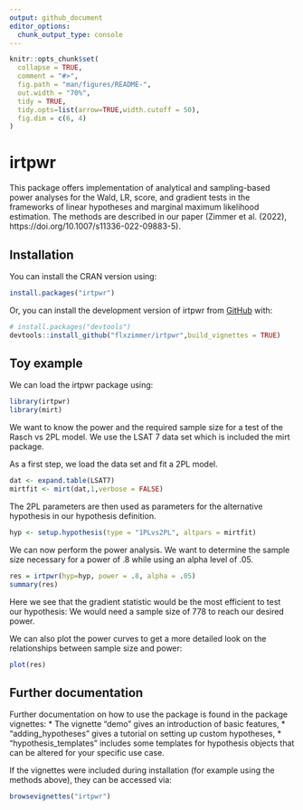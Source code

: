 ```yaml
---
output: github_document
editor_options: 
  chunk_output_type: console
---
```


<!-- README.md is generated from README.Rmd. Please edit that file -->

```r
knitr::opts_chunk$set(
  collapse = TRUE,
  comment = "#>",
  fig.path = "man/figures/README-",
  out.width = "70%",
  tidy = TRUE,
  tidy.opts=list(arrow=TRUE,width.cutoff = 50),
  fig.dim = c(6, 4)
)
```

# irtpwr

<!-- badges: start -->
<!-- badges: end -->

This package offers implementation of analytical and sampling-based power analyses for the Wald, LR, score, and gradient tests in the frameworks of linear hypotheses and marginal maximum likelihood estimation. The methods are described in our paper (Zimmer et al. (2022), https://doi.org/10.1007/s11336-022-09883-5).


## Installation

You can install the CRAN version using: 

```r
install.packages("irtpwr")
```

Or, you can install the development version of irtpwr from [GitHub](https://github.com/) with:

```r
# install.packages("devtools")
devtools::install_github("flxzimmer/irtpwr",build_vignettes = TRUE)
```
  


## Toy example

We can load the irtpwr package using:
```r
library(irtpwr)
library(mirt)
```

We want to know the power and the required sample size for a test of the Rasch vs 2PL model. We use the LSAT 7 data set which is included the mirt package.

As a first step, we load the data set and fit a 2PL model.

```r
dat <- expand.table(LSAT7)
mirtfit <- mirt(dat,1,verbose = FALSE)
```

The 2PL parameters are then used as parameters for the alternative hypothesis in our hypothesis definition.

```r
hyp <- setup.hypothesis(type = "1PLvs2PL", altpars = mirtfit)
```


We can now perform the power analysis. We want to determine the sample size necessary for a power of .8 while using an alpha level of .05. 
```r
res = irtpwr(hyp=hyp, power = .8, alpha = .05)
summary(res)
```
Here we see that the gradient statistic would be the most efficient to test our hypothesis: We would need a sample size of 778 to reach our desired power.


We can also plot the power curves to get a more detailed look on the relationships between sample size and power: 
```r
plot(res)
```


## Further documentation 

Further documentation on how to use the package is found in the package vignettes:
* The vignette "demo" gives an introduction of basic features,
* "adding_hypotheses" gives a tutorial on setting up custom hypotheses,
* "hypothesis_templates" includes some templates for hypothesis objects that can be altered for your specific use case.

If the vignettes were included during installation (for example using the methods above), they can be accessed via:
```r
browsevignettes("irtpwr")
```

